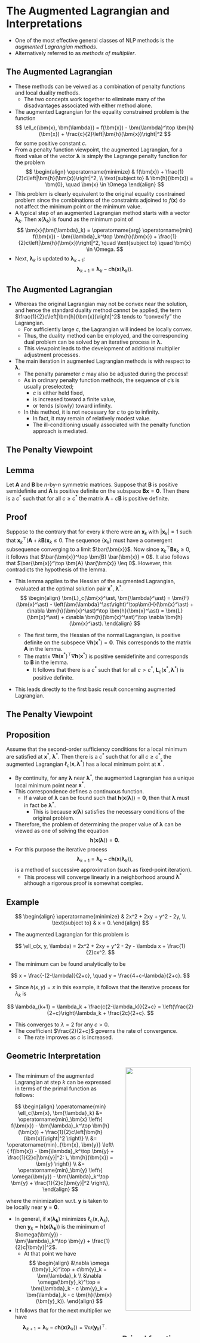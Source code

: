 # The Augmented Lagrangian and Interpretations

::: {.callout-tip appearance="minimal"}
* One of the most effective general classes of NLP methods is the _augmented Lagrangian methods_.
* Alternatively referred to as _methods of multiplier_.
:::

## The Augmented Lagrangian {.smaller}

* These methods can be veiwed as a combination of penalty functions and 
local duality methods.
  - The two concepts work together to eliminate many of the disadvantages 
  associated with either method alone.
* The augmented Lagrangian for the equality constrained problem is the function
$$ \ell_c(\bm{x}, \bm{\lambda}) = f(\bm{x}) - \bm{\lambda}^\top \bm{h}(\bm{x}) + \frac{c}{2}\left|\bm{h}(\bm{x})\right|^2 $$
for some positive constant $c$.
* From a penalty function viewpoint, the augmented Lagrangian, for a fixed value 
of the vector $\bm{\lambda}$ is simply the Lagrange penalty function for the problem
$$
\begin{align}
\operatorname{minimize} & f(\bm{x}) + \frac{1}{2}c\left|\bm{h}(\bm{x})\right|^2, \\
\text{subject to} & \bm{h}(\bm{x}) = \bm{0}, \quad \bm{x} \in \Omega
\end{align}
$$
* This problem is clearly equivalent to the original equality cosntrained problem 
since the combinations of the constraints adjoined to $f(\bm{x})$ do not affect 
the minimum point or the minimum value.
* A typical step of an augmented Lagrangian method starts with a vector $\bm{\lambda}_k$.
Then $\bm{x}(\bm{\lambda}_k)$ is found as the minimum point of
$$
\bm{x}(\bm{\lambda}_k) = \operatorname{arg} \operatorname{min} f(\bm{x}) - 
\bm{\lambda}_k^\top \bm{h}(\bm{x}) + \frac{1}{2}c\left|\bm{h}(\bm{x})\right|^2, 
\quad \text{subject to} \quad \bm{x} \in \Omega.
$$
* Next, $\bm{\lambda}_k$ is updated to $\bm{\lambda}_{k+1}$: $$\bm{\lambda}_{k+1} = \bm{\lambda}_k - c\bm{h}(\bm{x}(\bm{\lambda}_k)). $$


## The Augmented Lagrangian {.smaller}

* Whereas the original Lagrangian may not be convex near the solution, and hence 
the standard duality method cannot be applied, the term $\frac{1}{2}c\left|\bm{h}(\bm{x})\right|^2$
tends to "convexify" the Lagrangian.
  - For sufficiently large $c$, the Lagrangian will indeed be locally convex.
  - Thus, the duality method can be employed, and the corresponding dual problem 
  can be solved by an iterative process in $\bm{\lambda}$.
  - This viewpoint leads to the development of additional multiplier adjustment processes.
* The main iteration in augmented Lagrangian methods is with respect to $\bm{\lambda}$.
  - The penalty parameter $c$ may also be adjusted during the process!
  - As in ordinary penalty function methods, the sequence of $c$'s is usually preselected;
    + $c$ is either held fixed,
    + is increased toward a finite value,
    + or tends (slowly) toward infinity.
  - In this method, it is not necessary for $c$ to go to infinity.
    + In fact, it may remain of relatively modest value.
    + The ill-conditioning usually associated with the penalty function approach 
    is mediated.


## The Penalty Viewpoint {.smaller}

::: {.callout-tip icon=false}
## Lemma
Let $\bm{A}$ and $\bm{B}$ be $n$-by-$n$ symmetric matrices. Suppose that 
$\bm{B}$ is positive semidefinite and $\bm{A}$ is positive definite on the subspace 
$\bm{Bx} = \bm{0}$. Then there is a $c^\ast$ such that for all $c \geq c^\ast$ 
the matrix $\bm{A} + c\bm{B}$ is positive definite.
:::

::: {.callout-note icon=false}
## Proof
Suppose to the contrary that for every $k$ there were an $\bm{x}_k$ with 
$|\bm{x}_k| = 1$ such that $\bm{x}_k^\top (\bm{A} + k\bm{B})\bm{x}_k \leq 0$. The 
sequence $\left\{\bm{x}_k\right\}$ must have a convergent subsequence converging 
to a limit $\bar{\bm{x}}$. Now since $\bm{x}_k^\top \bm{B} \bm{x}_k \geq 0$, it 
follows that $\bar{\bm{x}}^\top \bm{B} \bar{\bm{x}} = 0$. It also follows that 
$\bar{\bm{x}}^\top \bm{A} \bar{\bm{x}} \leq 0$. However, this contradicts the 
hypothesis of the lemma.
:::

* This lemma applies to the Hessian of the augmented Lagrangian, evaluated
at the optimal solution pair $\bm{x}^\ast$, $\bm{\lambda}^\ast$.
$$
\begin{align}
\bm{L}_c(\bm{x}^\ast, \bm{\lambda}^\ast) = \bm{F}(\bm{x}^\ast) - 
\left(\bm{\lambda}^\ast\right)^\top\bm{H}(\bm{x}^\ast) + 
c\nabla \bm{h}(\bm{x}^\ast)^\top \bm{h}(\bm{x}^\ast) = \bm{L}(\bm{x}^\ast) + 
c\nabla \bm{h}(\bm{x}^\ast)^\top \nabla \bm{h}(\bm{x}^\ast).
\end{align}
$$

  - The first term, the Hessian of the normal Lagrangian, is positive definite on 
the  subspece $\nabla \bm{h}(\bm{x}^\ast) = \bm{0}$. This corresponds to the 
matrix $\bm{A}$ in the lemma.
  - The matrix $\nabla \bm{h}(\bm{x}^\ast)^\top \nabla \bm{h}(\bm{x}^\ast)$ is 
  positive semidefinite and corresponds to $\bm{B}$ in the lemma.
    + It follows that there is a $c^\ast$ such that for all $c > c^\ast$, 
    $\bm{L}_c(\bm{x}^\ast, \bm{\lambda}^\ast)$ is positive definite.
* This leads directly to the first basic result concerning augmented Lagrangian.


## The Penalty Viewpoint {.smaller}

::: {.callout-tip icon=false}
## Proposition
Assume that the second-order sufficiency conditions for a local minimum are 
satisfied at $\bm{x}^\ast$, $\bm{\lambda}^\ast$. Then there is a $c^\ast$ such 
that for all $c \geq c^\ast$, the augmented Lagrangian 
$\ell_c(\bm{x}, \bm{\lambda}^\ast)$ has a local minimum point at $\bm{x}^\ast$.
:::

* By continuity, for any $\bm{\lambda}$ near $\bm{\lambda}^\ast$, the augmented
Lagrangian has a unique local minimum point near $\bm{x}^\ast$.
* This correspondence defines a continuous function.
  - If a value of $\bm{\lambda}$ can be found such that $\bm{h}(\bm{x}(\bm{\lambda})) = \bm{0}$, 
  then that $\bm{\lambda}$ must in fact be $\bm{\lambda}^\ast$.
    + This is because $\bm{x}(\bm{\lambda})$ satisfies the necessary conditions 
    of the original problem.
* Therefore, the problem of determining the proper value of $\bm{\lambda}$ can 
be viewed as one of solving the equation $$ \bm{h}(\bm{x}(\bm{\lambda})) = \bm{0}. $$
* For this purpose the iterative process
$$ \bm{\lambda}_{k+1} = \bm{\lambda}_k - c \bm{h}(\bm{x}(\bm{\lambda}_k)), $$
is a method of successive approximation (such as fixed-point iteration).
  - This process will converge linearly in a neighborhood around $\bm{\lambda}^\ast$
  although a rigorous proof is somewhat complex.

## Example {.smaller}

$$
\begin{align}
\operatorname{minimize} & 2x^2 + 2xy + y^2 - 2y, \\
\text{subject to} & x = 0.
\end{align}
$$

* The augmented Lagrangian for this problem is 

$$ \ell_c(x, y, \lambda) = 2x^2 + 2xy + y^2 - 2y - \lambda x + \frac{1}{2}cx^2. $$

* The minimum can be found analytically to be

$$
x = \frac{-(2-\lambda)}{2+c}, \quad y = \frac{4+c-\lambda}{2+c}.
$$

* Since $h(x, y) = x$ in this example, it follows that the iterative process for 
$\lambda_k$ is 

$$
\lambda_{k+1} = \lambda_k + \frac{c(2-\lambda_k)}{2+c} = \left(\frac{2}{2+c}\right)\lambda_k + \frac{2c}{2+c}.
$$

* This converges to $\lambda = 2$ for any $c > 0$. 
* The coefficient $\frac{2}{2+c}$ governs the rate of convergence.
  - The rate improves as $c$ is increased.


## Geometric Interpretation {.smaller}

:::: {.columns}

::: {.column width="60%"}
* The minimum of the augmented Lagrangian at step $k$ can be expressed in terms 
of the primal function  as follows:

$$
\begin{align}
\operatorname{min} \ell_c(\bm{x}, \bm{\lambda}_k) &= \operatorname{min}_\bm{x} 
\left\{ f(\bm{x}) - \bm{\lambda}_k^\top \bm{h}(\bm{x}) + \frac{1}{2}c\left|\bm{h}(\bm{x})\right|^2 \right\} \\
&= \operatorname{min}_{\bm{x}, \bm{y}} \left\{ f(\bm{x}) - \bm{\lambda}_k^\top \bm{y} + \frac{1}{2}c|\bm{y}|^2: \, \bm{h}(\bm{x}) = \bm{y} \right\} \\
&= \operatorname{min}_\bm{y} \left\{ \omega(\bm{y}) - \bm{\lambda}_k^\top \bm{y} + \frac{1}{2}c|\bm{y}|^2 \right\},
\end{align}
$$

where the minimization w.r.t. $\bm{y}$ is taken to be locally near $\bm{y} = \bm{0}$.

* In general, if $\bm{x}(\bm{\lambda_k})$ minimizes $\ell_c(\bm{x}, \bm{\lambda}_k)$,
then $\bm{y}_k = \bm{h}(\bm{x}(\bm{\lambda_k}))$ is the minimum of 
$\omega(\bm{y}) - \bm{\lambda}_k^\top \bm{y} + \frac{1}{2}c|\bm{y}|^2$.
  - At that point we have 
  $$ 
  \begin{align} 
    &\nabla \omega (\bm{y}_k)^\top + c\bm{y}_k = \bm{\lambda}_k  \\
    &\nabla \omega(\bm{y}_k)^\top = \bm{\lambda}_k - c \bm{y}_k = \bm{\lambda}_k - c \bm{h}(\bm{x}(\bm{y}_k)). 
  \end{align}
  $$
* It follows that for the next multiplier we have
$$
\bm{\lambda}_{k+1} = \bm{\lambda}_k - c\bm{h}(\bm{x}(\bm{\lambda}_k)) = \nabla \omega (\bm{y}_k)^\top.
$$
:::

::: {.column width="40%"}
<center>
<img src="./contents/assets/primal_and_augmented.png" width="95%" /img>
</center>

::: {.callout-note icon=false}
## Primal function
$$ \omega(\bm{y}) \triangleq \operatorname{min}\left\{ f(\bm{x}): \bm{h}(\bm{x}) = \bm{y} \right\}, $$
where the minimum is understood to be taken locally near $\bm{x}^\ast$.

* $\omega(\bm{0}) = f(\bm{x}^\ast)$.
* $\nabla \omega(\bm{0})^\top = \bm{\lambda}^\ast$.
:::

:::


::::